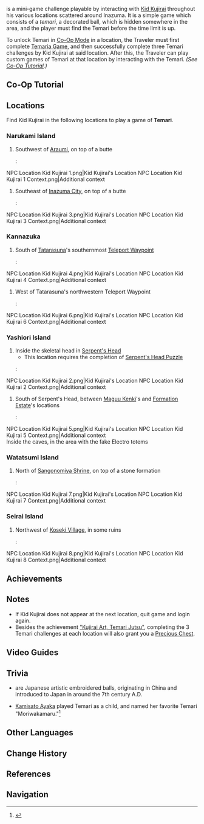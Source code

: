 {{Terminology Infobox
|image        = Temari.png
|type         = Exploration
|type2        = Game Systems
}}
{{Lang|'''Temari'''|ja=手まり|ja_rm=Temari}} is a mini-game challenge playable by interacting with [[Kid Kujirai]] throughout his various locations scattered around Inazuma. It is a simple game which consists of a ''temari'', a decorated ball, which is hidden somewhere in the area, and the player must find the Temari before the time limit is up.

To unlock Temari in [[Co-Op Mode]] in a location, the Traveler must first complete [[Temaria Game]], and then successfully complete three Temari challenges by Kid Kujirai at said location. After this, the Traveler can play custom games of Temari at that location by interacting with the Temari. ''(See [[#Co-Op Tutorial|Co-Op Tutorial]].)''
==Co-Op Tutorial==
{{Transclude|Tutorials/Kujirai's Temaria Game}}

==Locations==
Find Kid Kujirai in the following locations to play a game of '''Temari'''.
===Narukami Island===
# Southwest of [[Araumi]], on top of a butte
#: <gallery hideaddbutton="true" captionalign="center">
NPC Location Kid Kujirai 1.png|Kid Kujirai's Location
NPC Location Kid Kujirai 1 Context.png|Additional context
</gallery>
# Southeast of [[Inazuma City]], on top of a butte
#:<gallery hideaddbutton="true" captionalign="center">
NPC Location Kid Kujirai 3.png|Kid Kujirai's Location
NPC Location Kid Kujirai 3 Context.png|Additional context
</gallery>

===Kannazuka===
# South of [[Tatarasuna]]'s southernmost [[Teleport Waypoint]]
#:<gallery hideaddbutton="true" captionalign="center">
NPC Location Kid Kujirai 4.png|Kid Kujirai's Location
NPC Location Kid Kujirai 4 Context.png|Additional context
</gallery>
# West of Tatarasuna's northwestern Teleport Waypoint
#:<gallery hideaddbutton="true" captionalign="center">
NPC Location Kid Kujirai 6.png|Kid Kujirai's Location
NPC Location Kid Kujirai 6 Context.png|Additional context
</gallery>

===Yashiori Island===
# Inside the skeletal head in [[Serpent's Head]]
#* This location requires the completion of [[Serpent's Head#Serpent's Head Puzzle|Serpent's Head Puzzle]]
#:<gallery hideaddbutton="true" captionalign="center">
NPC Location Kid Kujirai 2.png|Kid Kujirai's Location
NPC Location Kid Kujirai 2 Context.png|Additional context
</gallery>
# South of Serpent's Head, between [[Maguu Kenki]]'s and [[Formation Estate]]'s locations
#:<gallery hideaddbutton="true" captionalign="center">
NPC Location Kid Kujirai 5.png|Kid Kujirai's Location
NPC Location Kid Kujirai 5 Context.png|Additional context<br />Inside the caves, in the area with the fake Electro totems
</gallery>

===Watatsumi Island===
# North of [[Sangonomiya Shrine]], on top of a stone formation
#:<gallery hideaddbutton="true" captionalign="center">
NPC Location Kid Kujirai 7.png|Kid Kujirai's Location
NPC Location Kid Kujirai 7 Context.png|Additional context
</gallery>

===Seirai Island===
# Northwest of [[Koseki Village]], in some ruins
#:<gallery hideaddbutton="true" captionalign="center">
NPC Location Kid Kujirai 8.png|Kid Kujirai's Location
NPC Location Kid Kujirai 8 Context.png|Additional context
</gallery>

==Achievements==
{{Achievement Topic Table|topic=Temari}}

==Notes==
* If Kid Kujirai does not appear at the next location, quit game and login again.
* Besides the achievement [["Kujirai Art, Temari Jutsu"]], completing the 3 Temari challenges at each location will also grant you a [[Precious Chest]].

==Video Guides==
{{EVT
|video1   = https://youtu.be/O7eOVIVkAHA
|caption1 = Narukami Island, Kannazuka, and Yashiori Island's locations guide

|video2   = https://youtu.be/i4GLJuRgO2Q
|caption2 = Watatsumi Island and Seirai Island's locations guide
}}

==Trivia==
* {{Lang|''{{w|Temari_(toy)|Temari}}''|ja={{rubi|手|て|毬|まり}}|ja_rm=temari}} are Japanese artistic embroidered balls, originating in China and introduced to Japan in around the 7th century A.D.
* [[Kamisato Ayaka]] played Temari as a child, and named her favorite Temari "Moriwakamaru."<ref>{{Ref/CS|Kamisato Ayaka|Moriwakamaru}}</ref>

==Other Languages==
{{Other Languages|default_hidden = 1
|en      = Temari
|zhs     = 「手鞠」
|zhs_rm  = "Shǒujū"
|zht     = 「手鞠」
|zht_rm  = "Shǒujú"
|ja      = 「手まり」
|ja_rm   = "Temari"
|ko      = 「테마리」
|ko_rm   = 
|es      = Temari
|fr      = Temari
|ru      = Тэмари
|th      = "Temari"
|vi      = Temari
|de      = Temari
|id      = Temari
|pt      = Temari
}}

==Change History==
{{Change History|2.0}}

==References==
{{Reflist}}

==Navigation==
{{Exploration Navbox|Inazuma}}